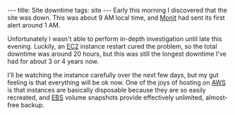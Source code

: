 ---
title: Site downtime
tags: site
---
Early this morning I discovered that the site was down. This was about 9 AM local time, and [[Monit]] had sent its first alert around 1 AM.

Unfortunately I wasn't able to perform in-depth investigation until late this evening. Luckily, an [[EC2]] instance restart cured the problem, so the total downtime was around 20 hours, but this was still the longest downtime I've had for about 3 or 4 years now.

I'll be watching the instance carefully over the next few days, but my gut feeling is that everything will be ok now. One of the joys of hosting on [[AWS]] is that instances are basically disposable because they are so easily recreated, and [[EBS]] volume snapshots provide effectively unlimited, almost-free backup.
